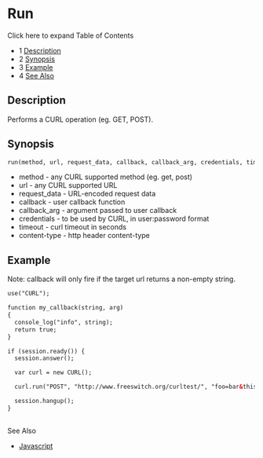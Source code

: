 
# Run 

 

Click here to expand Table of Contents

* 1 [Description](#description)
* 2 [Synopsis](#synopsis)
* 3 [Example](#example)
* 4 [See Also](#)

## Description

Performs a CURL operation (eg. GET, POST).

## Synopsis

```xml
run(method, url, request_data, callback, callback_arg, credentials, timeout, content-type)
```

* method - any CURL supported method (eg. get, post)
* url - any CURL supported URL
* request\_data - URL-encoded request data
* callback - user callback function
* callback\_arg - argument passed to user callback
* credentials - to be used by CURL, in user:password format
* timeout - curl timeout in seconds
* content-type - http header content-type

## Example

Note: callback will only fire if the target url returns a non-empty string.

```xml
use("CURL");

function my_callback(string, arg)
{
  console_log("info", string);
  return true;
}

if (session.ready()) {
  session.answer();

  var curl = new CURL();

  curl.run("POST", "http://www.freeswitch.org/curltest/", "foo=bar&this=has+spaces+in+it", my_callback, "my arg\n", "user:s3cr3tpw");

  session.hangup();
}
```

##   
See Also

* [Javascript](../index.mdx#api)


